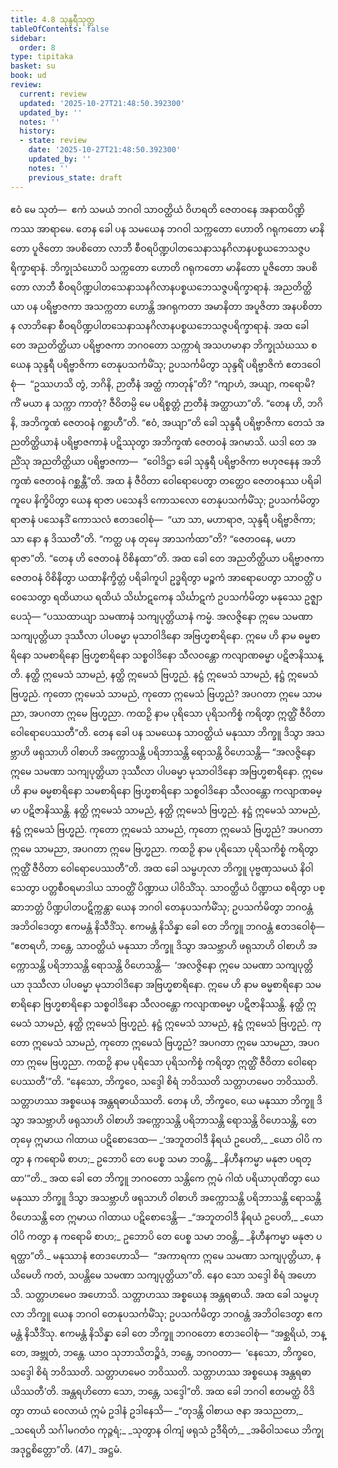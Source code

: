 ```yaml
---
title: 4.8 သုန္ဒရီသုတ္တ
tableOfContents: false
sidebar:
  order: 8
type: tipitaka
basket: su
book: ud
review:
  current: review
  updated: '2025-10-27T21:48:50.392300'
  updated_by: ''
  notes: ''
  history:
  - state: review
    date: '2025-10-27T21:48:50.392300'
    updated_by: ''
    notes: ''
    previous_state: draft
---
```



<ReviewStatus review={frontmatter.review} showDetails={true} />

<HypothesisAnnotation frontmatter={frontmatter} />

<DynamicBreadcrumb />

<Division number="38" book="ud" e="ch" v="18" p="128">

<Paragraph number="318" book="ud">
ဧဝံ မေ သုတံ—  ဧကံ သမယံ ဘဂဝါ သာဝတ္ထိယံ ဝိဟရတိ ဇေတဝနေ အနာထပိဏ္ဍိကဿ အာရာမေ. တေန ခေါ ပန သမယေန ဘဂဝါ သက္ကတော ဟောတိ ဂရုကတော မာနိတော ပူဇိတော အပစိတော လာဘီ စီဝရပိဏ္ဍပါတသေနာသနဂိလာနပစ္စယဘေသဇ္ဇပရိက္ခာရာနံ. ဘိက္ခုသံဃောပိ သက္ကတော ဟောတိ ဂရုကတော မာနိတော ပူဇိတော အပစိတော လာဘီ စီဝရပိဏ္ဍပါတသေနာသနဂိလာနပစ္စယဘေသဇ္ဇပရိက္ခာရာနံ. အညတိတ္ထိယာ ပန ပရိဗ္ဗာဇကာ အသက္ကတာ ဟောန္တိ အဂရုကတာ အမာနိတာ အပူဇိတာ အနပစိတာ န လာဘိနော စီဝရပိဏ္ဍပါတသေနာသနဂိလာနပစ္စယဘေသဇ္ဇပရိက္ခာရာနံ.
</Paragraph>

<Paragraph number="319" book="ud">
အထ ခေါ တေ အညတိတ္ထိယာ ပရိဗ္ဗာဇကာ ဘဂဝတော သက္ကာရံ အသဟမာနာ ဘိက္ခုသံဃဿ စ ယေန သုန္ဒရီ ပရိဗ္ဗာဇိကာ တေနုပသင်္ကမိံသု; ဥပသင်္ကမိတွာ သုန္ဒရိံ ပရိဗ္ဗာဇိကံ ဧတဒဝေါစုံ—  “ဥဿဟသိ တွံ, ဘဂိနိ, ဉာတီနံ အတ္ထံ ကာတုန်”တိ? “ကျာဟံ, အယျာ, ကရောမိ? ကိံ မယာ န သက္ကာ ကာတုံ? ဇီဝိတမ္ပိ မေ ပရိစ္စတ္တံ ဉာတီနံ အတ္ထာယာ”တိ.
</Paragraph>

<Paragraph number="320" book="ud">
“တေန ဟိ, ဘဂိနိ, အဘိက္ခဏံ ဇေတဝနံ ဂစ္ဆာဟီ”တိ. “ဧဝံ, အယျာ”တိ ခေါ သုန္ဒရီ ပရိဗ္ဗာဇိကာ တေသံ အညတိတ္ထိယာနံ ပရိဗ္ဗာဇကာနံ ပဋိဿုတွာ အဘိက္ခဏံ ဇေတဝနံ အဂမာသိ.
</Paragraph>

<Paragraph number="321" book="ud">
ယဒါ တေ အညိံသု အညတိတ္ထိယာ ပရိဗ္ဗာဇကာ—  “ဝေါဒိဋ္ဌာ ခေါ သုန္ဒရီ ပရိဗ္ဗာဇိကာ ဗဟုဇနေန အဘိက္ခဏံ ဇေတဝနံ ဂစ္ဆန္တီ”တိ. အထ နံ ဇီဝိတာ ဝေါရောပေတွာ တတ္ထေဝ ဇေတဝနဿ ပရိခါကူပေ နိက္ခိပိတွာ ယေန ရာဇာ ပသေနဒိ ကောသလော တေနုပသင်္ကမိံသု; ဥပသင်္ကမိတွာ ရာဇာနံ ပသေနဒိံ ကောသလံ ဧတဒဝေါစုံ—  “ယာ သာ, မဟာရာဇ, သုန္ဒရီ ပရိဗ္ဗာဇိကာ; သာ နော န ဒိဿတီ”တိ. “ကတ္ထ ပန တုမှေ အာသင်္ကထာ”တိ? “ဇေတဝနေ, မဟာရာဇာ”တိ. “တေန ဟိ ဇေတဝနံ ဝိစိနထာ”တိ.
</Paragraph>

<Paragraph number="322" book="ud">
အထ ခေါ တေ အညတိတ္ထိယာ ပရိဗ္ဗာဇကာ ဇေတဝနံ ဝိစိနိတွာ ယထာနိက္ခိတ္တံ ပရိခါကူပါ ဥဒ္ဓရိတွာ မဉ္စကံ အာရောပေတွာ သာဝတ္ထိံ ပဝေသေတွာ ရထိယာယ ရထိယံ သိင်္ဃာဋကေန သိင်္ဃာဋကံ ဥပသင်္ကမိတွာ မနုဿေ ဥဇ္ဈာပေသုံ—
</Paragraph>

<Paragraph number="323" book="ud">
“ပဿထာယျာ သမဏာနံ သကျပုတ္တိယာနံ ကမ္မံ. အလဇ္ဇိနော ဣမေ သမဏာ သကျပုတ္တိယာ ဒုဿီလာ ပါပဓမ္မာ မုသာဝါဒိနော အဗြဟ္မစာရိနော. ဣမေ ဟိ နာမ ဓမ္မစာရိနော သမစာရိနော ဗြဟ္မစာရိနော သစ္စဝါဒိနော သီလဝန္တော ကလျာဏဓမ္မာ ပဋိဇာနိဿန္တိ. နတ္ထိ ဣမေသံ သာမညံ, နတ္ထိ ဣမေသံ ဗြဟ္မညံ. နဋ္ဌံ ဣမေသံ သာမညံ, နဋ္ဌံ ဣမေသံ ဗြဟ္မညံ. ကုတော ဣမေသံ သာမညံ, ကုတော ဣမေသံ ဗြဟ္မညံ? အပဂတာ ဣမေ သာမညာ, အပဂတာ ဣမေ ဗြဟ္မညာ. ကထဉှိ နာမ ပုရိသော ပုရိသကိစ္စံ ကရိတွာ ဣတ္ထိံ ဇီဝိတာ ဝေါရောပေဿတီ”တိ.
</Paragraph>

<Paragraph number="324" book="ud">
တေန ခေါ ပန သမယေန သာဝတ္ထိယံ မနုဿာ ဘိက္ခူ ဒိသွာ အသဗ္ဘာဟိ ဖရုသာဟိ ဝါစာဟိ အက္ကောသန္တိ ပရိဘာသန္တိ ရောသန္တိ ဝိဟေသန္တိ—
</Paragraph>

<Paragraph number="325" book="ud">
“အလဇ္ဇိနော ဣမေ သမဏာ သကျပုတ္တိယာ ဒုဿီလာ ပါပဓမ္မာ မုသာဝါဒိနော အဗြဟ္မစာရိနော. ဣမေ ဟိ နာမ ဓမ္မစာရိနော သမစာရိနော ဗြဟ္မစာရိနော သစ္စဝါဒိနော သီလဝန္တော ကလျာဏဓမ္မာ ပဋိဇာနိဿန္တိ. နတ္ထိ ဣမေသံ သာမညံ, နတ္ထိ ဣမေသံ ဗြဟ္မညံ. နဋ္ဌံ ဣမေသံ သာမညံ, နဋ္ဌံ ဣမေသံ ဗြဟ္မညံ. ကုတော ဣမေသံ သာမညံ, ကုတော ဣမေသံ ဗြဟ္မညံ? အပဂတာ ဣမေ သာမညာ, အပဂတာ ဣမေ ဗြဟ္မညာ. ကထဉှိ နာမ ပုရိသော ပုရိသကိစ္စံ ကရိတွာ ဣတ္ထိံ ဇီဝိတာ ဝေါရောပေဿတီ”တိ.
</Paragraph>

<Paragraph number="326" book="ud">
အထ ခေါ သမ္ဗဟုလာ ဘိက္ခူ ပုဗ္ဗဏှသမယံ နိဝါသေတွာ ပတ္တစီဝရမာဒါယ သာဝတ္ထိံ ပိဏ္ဍာယ ပါဝိသိံသု. သာဝတ္ထိယံ ပိဏ္ဍာယ စရိတွာ ပစ္ဆာဘတ္တံ ပိဏ္ဍပါတပဋိက္ကန္တာ ယေန ဘဂဝါ တေနုပသင်္ကမိံသု; ဥပသင်္ကမိတွာ ဘဂဝန္တံ အဘိဝါဒေတွာ ဧကမန္တံ နိသီဒိံသု. ဧကမန္တံ နိသိန္နာ ခေါ တေ ဘိက္ခူ ဘဂဝန္တံ ဧတဒဝေါစုံ—
</Paragraph>

<Paragraph number="327" book="ud">
“ဧတရဟိ, ဘန္တေ, သာဝတ္ထိယံ မနုဿာ ဘိက္ခူ ဒိသွာ အသဗ္ဘာဟိ ဖရုသာဟိ ဝါစာဟိ အက္ကောသန္တိ ပရိဘာသန္တိ ရောသန္တိ ဝိဟေသန္တိ—  ‘အလဇ္ဇိနော ဣမေ သမဏာ သကျပုတ္တိယာ ဒုဿီလာ ပါပဓမ္မာ မုသာဝါဒိနော အဗြဟ္မစာရိနော. ဣမေ ဟိ နာမ ဓမ္မစာရိနော သမစာရိနော ဗြဟ္မစာရိနော သစ္စဝါဒိနော သီလဝန္တော ကလျာဏဓမ္မာ ပဋိဇာနိဿန္တိ. နတ္ထိ ဣမေသံ သာမညံ, နတ္ထိ ဣမေသံ ဗြဟ္မညံ. နဋ္ဌံ ဣမေသံ သာမညံ, နဋ္ဌံ ဣမေသံ ဗြဟ္မညံ. ကုတော ဣမေသံ သာမညံ, ကုတော ဣမေသံ ဗြဟ္မညံ? အပဂတာ ဣမေ သာမညာ, အပဂတာ ဣမေ ဗြဟ္မညာ. ကထဉှိ နာမ ပုရိသော ပုရိသကိစ္စံ ကရိတွာ ဣတ္ထိံ ဇီဝိတာ ဝေါရောပေဿတီ’”တိ.
</Paragraph>

<Paragraph number="328" book="ud">
“နေသော, ဘိက္ခဝေ, သဒ္ဒေါ စိရံ ဘဝိဿတိ သတ္တာဟမေဝ ဘဝိဿတိ. သတ္တာဟဿ အစ္စယေန အန္တရဓာယိဿတိ. တေန ဟိ, ဘိက္ခဝေ, ယေ မနုဿာ ဘိက္ခူ ဒိသွာ အသဗ္ဘာဟိ ဖရုသာဟိ ဝါစာဟိ အက္ကောသန္တိ ပရိဘာသန္တိ ရောသန္တိ ဝိဟေသန္တိ, တေ တုမှေ ဣမာယ ဂါထာယ ပဋိစောဒေထ—
</Paragraph>

<Paragraph number="329" type="verses" book="ud">
_‘အဘူတဝါဒီ နိရယံ ဥပေတိ,_  
_ယော ဝါပိ ကတွာ န ကရောမိ စာဟ;_  
ဥဘောပိ တေ ပေစ္စ သမာ ဘဝန္တိ,_  
_နိဟီနကမ္မာ မနုဇာ ပရတ္ထာ’”တိ._  

</Paragraph>

<Paragraph number="330" book="ud">
အထ ခေါ တေ ဘိက္ခူ ဘဂဝတော သန္တိကေ ဣမံ ဂါထံ ပရိယာပုဏိတွာ ယေ မနုဿာ ဘိက္ခူ ဒိသွာ အသဗ္ဘာဟိ ဖရုသာဟိ ဝါစာဟိ အက္ကောသန္တိ ပရိဘာသန္တိ ရောသန္တိ ဝိဟေသန္တိ တေ ဣမာယ ဂါထာယ ပဋိစောဒေန္တိ—
</Paragraph>

<Paragraph number="331" type="verses" book="ud">
_“အဘူတဝါဒီ နိရယံ ဥပေတိ,_  
_ယော ဝါပိ ကတွာ န ကရောမိ စာဟ;_  
ဥဘောပိ တေ ပေစ္စ သမာ ဘဝန္တိ,_  
_နိဟီနကမ္မာ မနုဇာ ပရတ္ထာ”တိ._  

</Paragraph>

<Paragraph number="332" book="ud">
မနုဿာနံ ဧတဒဟောသိ—  “အကာရကာ ဣမေ သမဏာ သကျပုတ္တိယာ, နယိမေဟိ ကတံ, သပန္တိမေ သမဏာ သကျပုတ္တိယာ”တိ. နေဝ သော သဒ္ဒေါ စိရံ အဟောသိ. သတ္တာဟမေဝ အဟောသိ. သတ္တာဟဿ အစ္စယေန အန္တရဓာယိ.
</Paragraph>

<Paragraph number="333" book="ud">
အထ ခေါ သမ္ဗဟုလာ ဘိက္ခူ ယေန ဘဂဝါ တေနုပသင်္ကမိံသု; ဥပသင်္ကမိတွာ ဘဂဝန္တံ အဘိဝါဒေတွာ ဧကမန္တံ နိသီဒိံသု. ဧကမန္တံ နိသိန္နာ ခေါ တေ ဘိက္ခူ ဘဂဝတော ဧတဒဝေါစုံ—
</Paragraph>

<Paragraph number="334" book="ud">
“အစ္ဆရိယံ, ဘန္တေ, အဗ္ဘုတံ, ဘန္တေ. ယာဝ သုဘာသိတဉ္စိဒံ, ဘန္တေ, ဘဂဝတာ—  ‘နေသော, ဘိက္ခဝေ, သဒ္ဒေါ စိရံ ဘဝိဿတိ. သတ္တာဟမေဝ ဘဝိဿတိ. သတ္တာဟဿ အစ္စယေန အန္တရဓာယိဿတီ’တိ. အန္တရဟိတော သော, ဘန္တေ, သဒ္ဒေါ”တိ.
</Paragraph>

<Paragraph number="335" book="ud">
အထ ခေါ ဘဂဝါ ဧတမတ္ထံ ဝိဒိတွာ တာယံ ဝေလာယံ ဣမံ ဥဒါနံ ဥဒါနေသိ—
</Paragraph>

<Paragraph number="336" type="verses" book="ud">
_“တုဒန္တိ ဝါစာယ ဇနာ အသညတာ,_  
_သရေဟိ သင်္ဂါမဂတံဝ ကုဉ္ဇရံ;_  
_သုတွာန ဝါကျံ ဖရုသံ ဥဒီရိတံ,_  
_အဓိဝါသယေ ဘိက္ခု အဒုဋ္ဌစိတ္တော”တိ. (47)_  


</Paragraph>
</Division>

<Paragraph number="337" type="center" book="ud">
အဋ္ဌမံ.
</Paragraph>